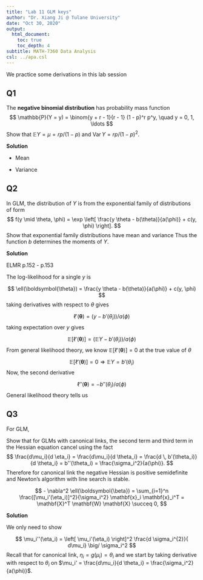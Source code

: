 ```yaml
---
title: "Lab 11 GLM keys"
author: "Dr. Xiang Ji @ Tulane University"
date: "Oct 30, 2020"
output:
  html_document:
    toc: true
    toc_depth: 4  
subtitle: MATH-7360 Data Analysis
csl: ../apa.csl
---
```


We practice some derivations in this lab session

## Q1

The **negative binomial distribution** has probability mass function
$$
\mathbb{P}(Y = y) = \binom{y + r - 1}{r - 1} (1 - p)^r p^y, \quad y = 0, 1, \ldots
$$
Show that $\mathbb{E}Y = \mu = rp / (1 - p)$ and $\operatorname{Var} Y = r p / (1 - p)^2$.

**Solution**

- Mean

\begin{eqnarray*}
\mathbb{E}Y 
&=& \sum_{y=0}^{\infty}{y \binom{y + r - 1}{r - 1} (1 - p)^r p^y} \\
&=& \sum_{y=1}^{\infty}{\frac{(y+r-1)!}{(y-1)!(r-1)!}(1 - p)^r p^y} \\
&=& \sum_{y^{*}=0}^{\infty}{p \frac{(y^{*}+r)!}{y^{*}!(r-1)!}(1 - p)^r p^{y^{*}}} \\
&=& \sum_{y^{*}=0}^{\infty}{ \frac{rp}{1-p} \binom{y^{*} + r}{r}(1 - p)^{r+1} p^{y^{*}}} \\
&=& \frac{rp}{1-p} \\
\end{eqnarray*}

- Variance

\begin{eqnarray*}
\operatorname{Var} Y &=& \mathbb{E}Y^2 - (\mathbb{E}Y)^2 \\
\\
\mathbb{E}Y^2 
&=& \sum_{y=0}^{\infty}{y^2 \binom{y + r - 1}{r - 1} (1 - p)^r p^y} \\
&=& \sum_{y=1}^{\infty}{y \frac{(y+r-1)!}{(y-1)!(r-1)!}(1 - p)^r p^y} \\
&=& \sum_{y=1}^{\infty}{(y - 1 + 1) \frac{(y+r-1)!}{(y-1)!(r-1)!}(1 - p)^r p^{y}} \\
&=& \sum_{y=2}^{\infty}{\frac{(y+r-1)!}{(y-2)!(r-1)!}(1 - p)^r p^{y}} + \sum_{y=1}^{\infty}{\frac{(y+r-1)!}{(y-1)!(r-1)!}(1 - p)^r p^y} \\
&=& \sum_{y=0}^{\infty}{\frac{(y+r+1)!}{y!(r-1)!} (1 - p)^r p^y p^2} + \mathbb{E}Y\\
&=& \sum_{y=0}^{\infty}{\frac{r(r+1)p^2}{(1-p)^2} \binom{y + r + 1}{r + 1} (1 - p)^{r+2} p^y} + \mathbb{E}Y \\
&=& \frac{r(r+1)p^2}{(1-p)^2} + \frac{rp}{1-p} \\
\\
\operatorname{Var} Y 
&=& \frac{r(r+1)p^2}{(1-p)^2} + \frac{rp}{1-p} - \frac{r^2p^2}{(1-p)^2} \\
&=& \frac{rp}{(1-p)^2}
\end{eqnarray*}


## Q2 

In GLM, the distribution of $Y$ is from the exponential family of distributions of form
$$
  f(y \mid \theta, \phi) = \exp \left[ \frac{y \theta - b(\theta)}{a(\phi)} + c(y, \phi) \right].
$$
Show that exponential family distributions have mean and variance
\begin{eqnarray*}
  \mathbb{E}Y &=& \mu = b'(\theta) \\
  \operatorname{Var}Y &=& \sigma^2 = b''(\theta) a(\phi).
\end{eqnarray*}
Thus the function $b$ determines the moments of $Y$.

**Solution**

ELMR p.152 - p.153

The log-likelihood for a single $y$ is 

$$
\ell(\boldsymbol{\theta}) = \frac{y \theta - b(\theta)}{a(\phi)} + c(y, \phi)
$$
taking derivatives with respect to $\theta$ gives

$$
\ell '(\boldsymbol{\theta}) = \left(y  - b'(\theta_i)\right)/{a(\phi)}
$$
taking expectation over $y$ gives

$$
\mathbb{E} \left[\ell '(\boldsymbol{\theta})\right] = \left(\mathbb{E}Y  - b'(\theta_i)\right)/{a(\phi)}
$$
From general likelihood theory, we know $\mathbb{E} \left[\ell '(\boldsymbol{\theta})\right] = 0$ at the true value of $\theta$

$$
\mathbb{E} \left[\ell '(\boldsymbol{\theta})\right] = 0 \Rightarrow \mathbb{E}Y  = b'(\theta_i)
$$
Now, the second derivative

$$
\ell ''(\boldsymbol{\theta}) = - b''(\theta_i)/{a(\phi)}
$$
General likelihood theory tells us

\begin{eqnarray*}
\mathbb{E} \left[\ell ''(\boldsymbol{\theta}) \right] &=& - \mathbb{E} \left[ \ell '(\boldsymbol{\theta})^2 \right] \\
  b''(\theta_i)/{a(\phi)} 
  &=& \mathbb{E} \left[ \left(Y  - b'(\theta_i)\right)^2 \right]/{a^2(\phi)} \\
  &=& \mathbb{E} \left[ \left(Y  - \mathbb{E}Y \right)^2 \right]/{a^2(\phi)} \\
\Rightarrow   \operatorname{Var}Y &=& b''(\theta) a(\phi).
\end{eqnarray*}





## Q3

For GLM, 
\begin{eqnarray*}
  \ell(\boldsymbol{\beta}) &=& \sum_{i=1}^n \frac{y_i \theta_i - b(\theta_i)}{a(\phi)} + c(y_i, \phi) \\
  \nabla \ell(\boldsymbol{\beta}) &=& \sum_{i=1}^n \frac{(y_i - \mu_i) \mu_i'(\eta_i)}{\sigma_i^2} \mathbf{x}_i \\
  - \nabla^2 \ell(\boldsymbol{\beta}) &=& \sum_{i=1}^n \frac{[\mu_i'(\eta_i)]^2}{\sigma_i^2} \mathbf{x}_i \mathbf{x}_i^T - \sum_{i=1}^n \frac{(y_i - \mu_i) \mu_i''(\eta_i)}{\sigma_i^2} \mathbf{x}_i \mathbf{x}_i^T \\
  & & + \sum_{i=1}^n \frac{(y_i - \mu_i) [\mu_i'(\eta_i)]^2 (d \sigma_i^{2} / d\mu_i)}{\sigma_i^4} \mathbf{x}_i \mathbf{x}_i^T.
\end{eqnarray*}

Show that for GLMs with canonical links, the second term and third term in the Hessian equation cancel using the fact
$$
\frac{d\mu_i}{d \eta_i} = \frac{d\mu_i}{d \theta_i} = \frac{d \, b'(\theta_i)}{d \theta_i} = b''(\theta_i) = \frac{\sigma_i^2}{a(\phi)}.
$$
Therefore for canonical link the negative Hessian is positive semidefinite and Newton's algorithm with line search is stable.

$$
  - \nabla^2 \ell(\boldsymbol{\beta}) = \sum_{i=1}^n \frac{[\mu_i'(\eta_i)]^2}{\sigma_i^2} \mathbf{x}_i \mathbf{x}_i^T = \mathbf{X}^T \mathbf{W} \mathbf{X} \succeq 0,
$$

**Solution**

We only need to show

$$
\mu_i''(\eta_i) = \left[ \mu_i'(\eta_i) \right]^2 \frac{d \sigma_i^{2}}{ d\mu_i} \big/ \sigma_i^2
$$
Recall that for canonical link, $\eta_i = g(\mu_i) = \theta_i$ and we start by taking derivative with respect to $\theta_i$ on $\mu_i' =  \frac{d\mu_i}{d \theta_i} = \frac{\sigma_i^2}{a(\phi)}$.


\begin{eqnarray*}
\mu_i'' 
&=& \frac{1}{a(\phi)} \frac{d \sigma_i^2}{d \theta_i} \\
&=& \frac{1}{a(\phi)} \frac{d \sigma_i^2}{d \mu_i} \frac{d \mu_i}{d \theta_i} \\
&=& \frac{\sigma_i^2}{a^2(\phi)} \frac{d \sigma_i^2}{d \mu_i} \\
&=& \left[ \mu_i'(\eta_i) \right]^2 \frac{d \sigma_i^{2}}{ d\mu_i} \big/ \sigma_i^2 \\
\end{eqnarray*}



